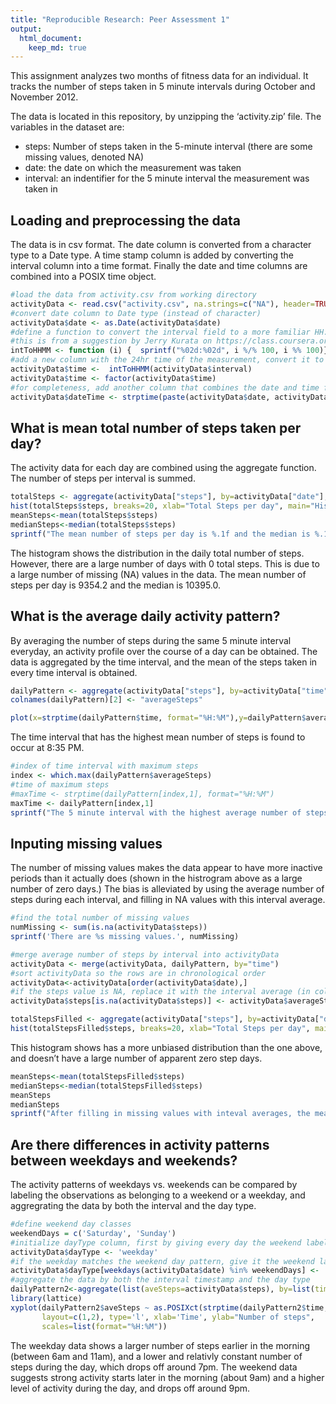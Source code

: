 ```yaml
---
title: "Reproducible Research: Peer Assessment 1"
output: 
  html_document:
    keep_md: true
---
```


This assignment analyzes two months of fitness data for an individual.  It tracks the number of steps taken in 5 minute intervals during October and November 2012.

The data is located in this repository, by unzipping the 'activity.zip' file.  The variables in the dataset are:

-  steps: Number of steps taken in the 5-minute interval (there are some missing values, denoted NA)
-  date: the date on which the measurement was taken
-  interval: an indentifier for the 5 minute interval the measurement was taken in

## Loading and preprocessing the data
The data is in csv format.  The date column is converted from a character type to a Date type.  A time stamp column is added by converting the interval column into a time format.  Finally the date and time columns are combined into a POSIX time object.
```r
#load the data from activity.csv from working directory
activityData <- read.csv("activity.csv", na.strings=c("NA"), header=TRUE)
#convert date column to Date type (instead of character)
activityData$date <- as.Date(activityData$date)
#define a function to convert the interval field to a more familiar HH:MM format
#this is from a suggestion by Jerry Kurata on https://class.coursera.org/repdata-012/forum/thread?thread_id=36
intToHHMM <- function (i) {  sprintf("%02d:%02d", i %/% 100, i %% 100)}
#add a new column with the 24hr time of the measurement, convert it to a factor
activityData$time <-  intToHHMM(activityData$interval)
activityData$time <- factor(activityData$time)
#for completeness, add another column that combines the date and time fields into a POSIX date time object
activityData$dateTime <- strptime(paste(activityData$date, activityData$time), format="%Y-%m-%d %H:%M")
```

## What is mean total number of steps taken per day?
The activity data for each day are combined using the aggregate function.  The number of steps per interval is summed.  
```r
totalSteps <- aggregate(activityData["steps"], by=activityData["date"], FUN=sum, na.rm=TRUE)
hist(totalSteps$steps, breaks=20, xlab="Total Steps per day", main="Histogram of Total Steps per day")
meanSteps<-mean(totalSteps$steps)
medianSteps<-median(totalSteps$steps)
sprintf("The mean number of steps per day is %.1f and the median is %.1f", meanSteps, medianSteps)
```
The histogram shows the distribution in the daily total number of steps.  However, there are a large number of days with 0 total steps.  This is due to a large number of missing (NA) values in the data.  The mean number of steps per day is 9354.2 and the median is 10395.0.

## What is the average daily activity pattern?
By averaging the number of steps during the same 5 minute interval everyday, an activity profile over the course of a day can be obtained.  The data is aggregated by the time interval, and the mean of the steps taken in every time interval is obtained.

```r
dailyPattern <- aggregate(activityData["steps"], by=activityData["time"], FUN=mean, na.rm=TRUE)
colnames(dailyPattern)[2] <- "averageSteps"

plot(x=strptime(dailyPattern$time, format="%H:%M"),y=dailyPattern$averageSteps, type='l', xlab="Time", ylab="Average steps")
```
The time interval that has the highest mean number of steps is found to occur at 8:35 PM.
```r
#index of time interval with maximum steps
index <- which.max(dailyPattern$averageSteps)
#time of maximum steps
#maxTime <- strptime(dailyPattern[index,1], format="%H:%M")
maxTime <- dailyPattern[index,1]
sprintf("The 5 minute interval with the highest average number of steps is at %s", strftime(strptime( maxTime,format="%H:%M"), format="%H:%M %p"))
```



## Inputing missing values
The number of missing values makes the data appear to have more inactive periods than it actually does (shown in the histrogram above as a large number of zero days.)  The bias is alleviated by using the average number of steps during each interval, and filling in NA values with this interval average.
```r
#find the total number of missing values
numMissing <- sum(is.na(activityData$steps))
sprintf('There are %s missing values.', numMissing)

#merge average number of steps by interval into activityData
activityData <- merge(activityData, dailyPattern, by="time")
#sort activityData so the rows are in chronological order
activityData<-activityData[order(activityData$date),]
#if the steps value is NA, replace it with the interval average (in column 'averageSteps')
activityData$steps[is.na(activityData$steps)] <- activityData$averageSteps[is.na(activityData$steps)]

totalStepsFilled <- aggregate(activityData["steps"], by=activityData["date"], FUN=sum, na.rm=TRUE)
hist(totalStepsFilled$steps, breaks=20, xlab="Total Steps per day", main="Histogram of Total Steps per day")
```
This histogram shows has a more unbiased distribution than the one above, and doesn't have a large number of apparent zero step days.

```r
meanSteps<-mean(totalStepsFilled$steps)
medianSteps<-median(totalStepsFilled$steps)
meanSteps
medianSteps
sprintf("After filling in missing values with inteval averages, the mean number of steps per day is %.1f and the median is %.1f", meanSteps, medianSteps)

```


## Are there differences in activity patterns between weekdays and weekends?
The activity patterns of weekdays vs. weekends can be compared by labeling the observations as belonging to a weekend or a weekday, and aggregrating the data by both the interval and the day type.
```r
#define weekend day classes
weekendDays = c('Saturday', 'Sunday')
#initialize dayType column, first by giving every day the weekend label
activityData$dayType <- 'weekday'
#if the weekday matches the weekend day pattern, give it the weekend label
activityData$dayType[weekdays(activityData$date) %in% weekendDays] <- 'weekend'
#aggregate the data by both the interval timestamp and the day type
dailyPattern2<-aggregate(list(aveSteps=activityData$steps), by=list(time=activityData$time,dayType=activityData$dayType),FUN=mean)
library(lattice)
xyplot(dailyPattern2$aveSteps ~ as.POSIXct(strptime(dailyPattern2$time, format="%H:%M")) | dailyPattern2$dayType, 
       layout=c(1,2), type='l', xlab='Time', ylab="Number of steps",
       scales=list(format="%H:%M"))

```

The weekday data shows a larger number of steps earlier in the morning (between 6am and 11am), and a lower and relativly constant number of steps during the day, which drops off around 7pm.  The weekend data suggests strong activity starts later in the morning (about 9am) and a higher level of activity during the day, and drops off around 9pm.
